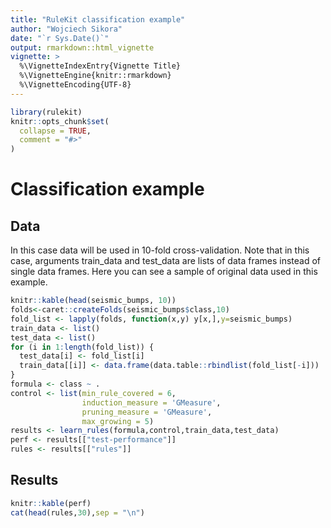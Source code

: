 ```yaml
---
title: "RuleKit classification example"
author: "Wojciech Sikora"
date: "`r Sys.Date()`"
output: rmarkdown::html_vignette
vignette: >
  %\VignetteIndexEntry{Vignette Title}
  %\VignetteEngine{knitr::rmarkdown}
  %\VignetteEncoding{UTF-8}
---
```


```r
library(rulekit)
knitr::opts_chunk$set(
  collapse = TRUE,
  comment = "#>"
)
```

# Classification example

## Data

In this case data will be used in 10-fold cross-validation. Note that in this case, arguments train_data and test_data are lists of data frames instead of single data frames. Here you can see a sample of original data used in this example.

```r
knitr::kable(head(seismic_bumps, 10))
folds<-caret::createFolds(seismic_bumps$class,10)
fold_list <- lapply(folds, function(x,y) y[x,],y=seismic_bumps)
train_data <- list()
test_data <- list()
for (i in 1:length(fold_list)) {
  test_data[i] <- fold_list[i]
  train_data[[i]] <- data.frame(data.table::rbindlist(fold_list[-i]))
}
formula <- class ~ .
control <- list(min_rule_covered = 6,
                induction_measure = 'GMeasure',
                pruning_measure = 'GMeasure',
                max_growing = 5)
results <- learn_rules(formula,control,train_data,test_data)
perf <- results[["test-performance"]]
rules <- results[["rules"]]
```
## Results
```r
knitr::kable(perf)
cat(head(rules,30),sep = "\n")
```
